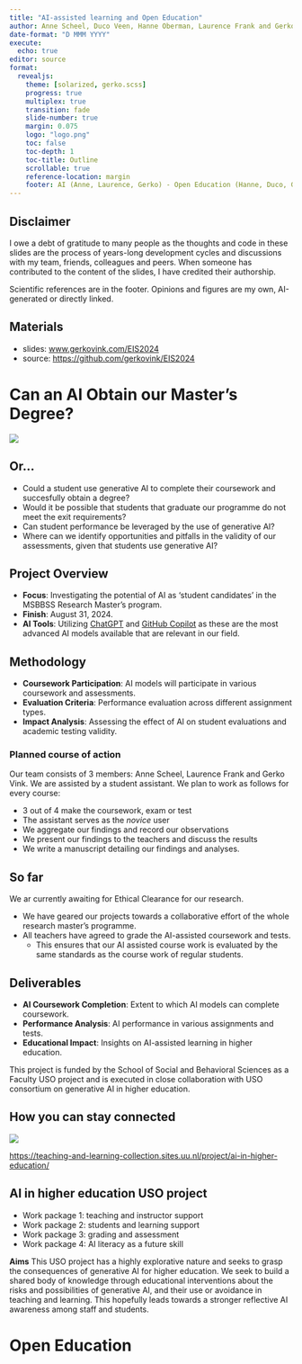 ```yaml
---
title: "AI-assisted learning and Open Education"
author: Anne Scheel, Duco Veen, Hanne Oberman, Laurence Frank and Gerko Vink
date-format: "D MMM YYYY"
execute: 
  echo: true
editor: source
format: 
  revealjs:
    theme: [solarized, gerko.scss]
    progress: true
    multiplex: true
    transition: fade
    slide-number: true
    margin: 0.075
    logo: "logo.png" 
    toc: false
    toc-depth: 1
    toc-title: Outline
    scrollable: true
    reference-location: margin
    footer: AI (Anne, Laurence, Gerko) - Open Education (Hanne, Duco, Gerko)
---
```


## Disclaimer

I owe a debt of gratitude to many people as the thoughts and code in these slides are the process of years-long development cycles and discussions with my team, friends, colleagues and peers. When someone has contributed to the content of the slides, I have credited their authorship.

Scientific references are in the footer. Opinions and figures are my own, AI-generated or directly linked.

::: callout-tip
# Materials
- slides: [www.gerkovink.com/EIS2024](https://www.gerkovink.com/EIS2024)
- source: [https://github.com/gerkovink/EIS2024](https://github.com/gerkovink/Anatomy)
:::

# Can an AI Obtain our Master’s Degree?
![](img/AI.png)

## Or...

- Could a student use generative AI to complete their coursework and succesfully obtain a degree?
- Would it be possible that students that graduate our programme do not meet the exit requirements?
- Can student performance be leveraged by the use of generative AI?
- Where can we identify opportunities and pitfalls in the validity of our assessments, given that students use generative AI?


## Project Overview
- **Focus**: Investigating the potential of AI as 'student candidates' in the MSBBSS Research Master’s program.
- **Finish**: August 31, 2024.
- **AI Tools**: Utilizing [ChatGPT]() and [GitHub Copilot](https://github.com/features/copilot) as these are the most advanced AI models available that are relevant in our field.

## Methodology
- **Coursework Participation**: AI models will participate in various coursework and assessments. 
- **Evaluation Criteria**: Performance evaluation across different assignment types.
- **Impact Analysis**: Assessing the effect of AI on student evaluations and academic testing validity.

### Planned course of action

Our team consists of 3 members: Anne Scheel, Laurence Frank and Gerko Vink. We are assisted by a student assistant. We plan to work as follows for every course:

- 3 out of 4 make the coursework, exam or test
- The assistant serves as the *novice* user
- We aggregate our findings and record our observations
- We present our findings to the teachers and discuss the results
- We write a manuscript detailing our findings and analyses. 

## So far
We ar currently awaiting for Ethical Clearance for our research.

- We have geared our projects towards a collaborative effort of the whole research master's programme. 
- All teachers have agreed to grade the AI-assisted coursework and tests.
  - This ensures that our AI assisted course work is evaluated by the same standards as the course work of regular students.


## Deliverables
- **AI Coursework Completion**: Extent to which AI models can complete coursework.
- **Performance Analysis**: AI performance in various assignments and tests. 
- **Educational Impact**: Insights on AI-assisted learning in higher education.

This project is funded by the School of Social and Behavioral Sciences as a Faculty USO project and is executed in close collaboration with USO consortium on generative AI in higher education. 

## How you can stay connected
![](img/uso.png)

::: footer
[https://teaching-and-learning-collection.sites.uu.nl/project/ai-in-higher-education/](https://teaching-and-learning-collection.sites.uu.nl/project/ai-in-higher-education/)
:::

## AI in higher education USO project
- Work package 1: teaching and instructor support
- Work package 2: students and learning support
- Work package 3: grading and assessment
- Work package 4: AI literacy as a future skill

**Aims**
This USO project has a highly explorative nature and seeks to grasp the consequences of generative AI for higher education. We seek to build a shared body of knowledge through educational interventions about the risks and possibilities of generative AI, and their use or avoidance in teaching and learning. This hopefully leads towards a stronger reflective AI awareness among staff and students.

# Open Education


